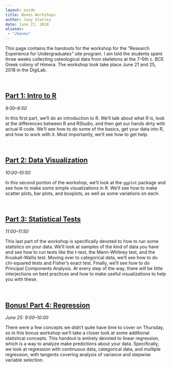 ```yaml
---
layout: aside
title: Bones Workshops
author: Joey Stanley
date: June 21, 2018
aliases: 
 - "/bones"
---
```


This page contains the handouts for the workshop for the "Research Experience for Undergraduates" site program. I am told the students spent three weeks collecting osteological data from skeletons at the 7--5th c. BCE Greek colony of Himera. The workshop took take place June 21 and 25, 2018 in the DigiLab.

<br/>


## [Part 1: Intro to R](/downloads/180621-bones1.html)
*9:00–9:50*

In this first part, we'll do an introduction to R. We'll talk about what R is, look at the differences between R and RStudio, and then get our hands dirty with actual R code. We'll see how to do some of the basics, get your data into R, and how to work with it. Most importantly, we'll see how to get help.

<br/>

## [Part 2: Data Visualization](/downloads/180621-bones2.html)
*10:00–10:50*

In this second portion of the workshop, we'll look at the `ggplot` package and see how to make some simple visualizations in R. We'll see how to make scatter plots, bar plots, and boxplots, as well as some variations on each. 

<br/>

## [Part 3: Statistical Tests](/downloads/180621-bones3.html)
*11:00–11:50*

This last part of the workshop is specifically devoted to how to run some statistics on your data. We'll look at samples of the kind of data you have and see how to run tests like the *t*-test, the Mann-Whitney test, and the Kruskall-Wallis test. Moving over to categorical data, we'll see how to do chi-squared tests and Fisher's exact test. Finally, we'll see how to do Principal Components Analysis. At every step of the way, there will be little interjections on best practices and how to make useful visualizations to help you with these.

<br/>

## [Bonus! Part 4: Regression](/downloads/180625-bones4.html)
*June 25: 9:00–10:00*

There were a few concepts we didn't quite have time to cover on Thursday, so in this bonus workshop we'll take a closer look at some additional statistical concepts. This handout is entirely devoted to linear regression, which is a way to analyze make predictions about your data. Specifically, we look at regression with continuous data, categorical data, and multiple regression, with tangents covering analysis of variance and stepwise variable selection.